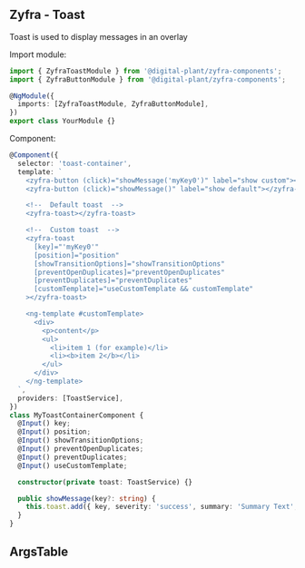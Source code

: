 
## Zyfra - Toast

<Subtitle>Toast is used to display messages in an overlay</Subtitle>

Import module:

```typescript
import { ZyfraToastModule } from '@digital-plant/zyfra-components';
import { ZyfraButtonModule } from '@digital-plant/zyfra-components';

@NgModule({
  imports: [ZyfraToastModule, ZyfraButtonModule],
})
export class YourModule {}
```

Component:

```ts
@Component({
  selector: 'toast-container',
  template: `
    <zyfra-button (click)="showMessage('myKey0')" label="show custom"></zyfra-button>
    <zyfra-button (click)="showMessage()" label="show default"></zyfra-button>

    <!--  Default toast  -->
    <zyfra-toast></zyfra-toast>

    <!--  Custom toast  -->
    <zyfra-toast
      [key]="'myKey0'"
      [position]="position"
      [showTransitionOptions]="showTransitionOptions"
      [preventOpenDuplicates]="preventOpenDuplicates"
      [preventDuplicates]="preventDuplicates"
      [customTemplate]="useCustomTemplate && customTemplate"
    ></zyfra-toast>

    <ng-template #customTemplate>
      <div>
        <p>content</p>
        <ul>
          <li>item 1 (for example)</li>
          <li><b>item 2</b></li>
        </ul>
      </div>
    </ng-template>
  `,
  providers: [ToastService],
})
class MyToastContainerComponent {
  @Input() key;
  @Input() position;
  @Input() showTransitionOptions;
  @Input() preventOpenDuplicates;
  @Input() preventDuplicates;
  @Input() useCustomTemplate;

  constructor(private toast: ToastService) {}

  public showMessage(key?: string) {
    this.toast.add({ key, severity: 'success', summary: 'Summary Text', detail: 'Detail Text' });
  }
}
```

## ArgsTable

<ArgsTable of={ZyfraToastComponent} />
